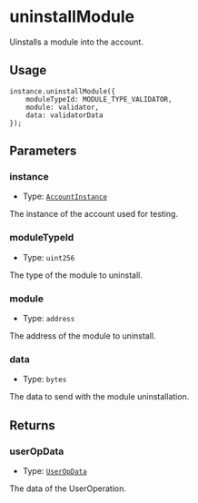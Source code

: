 # uninstallModule

Uinstalls a module into the account.

## Usage

```solidity copy
instance.uninstallModule({
    moduleTypeId: MODULE_TYPE_VALIDATOR,
    module: validator,
    data: validatorData
});
```

## Parameters

### instance

- Type: [`AccountInstance`](/modulekit/glossary/types.mdx#accountinstance)

The instance of the account used for testing.

### moduleTypeId

- Type: `uint256`

The type of the module to uninstall.

### module

- Type: `address`

The address of the module to uninstall.

### data

- Type: `bytes`

The data to send with the module uninstallation.

## Returns

### userOpData

- Type: [`UserOpData`](/modulekit/glossary/types.mdx#useropdata)

The data of the UserOperation.
